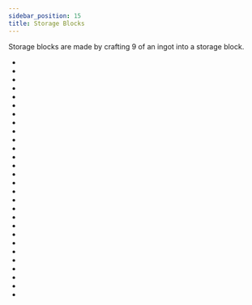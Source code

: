 ```yaml
---
sidebar_position: 15
title: Storage Blocks
---
```


<ItemImage file="lead_storage_block" alt="Storage Blocks" size="200" />

Storage blocks are made by crafting 9 of an ingot into a storage block.

 - <McItem slug="techreborn:advanced_alloy_storage_block" />
 - <McItem slug="techreborn:aluminum_storage_block" />
 - <McItem slug="techreborn:brass_storage_block" />
 - <McItem slug="techreborn:bronze_storage_block" />
 - <McItem slug="techreborn:chrome_storage_block" />
 - <McItem slug="techreborn:copper_wall" />
 - <McItem slug="techreborn:electrum_storage_block" />
 - <McItem slug="techreborn:hot_tungstensteel_storage_block" />
 - <McItem slug="techreborn:invar_storage_block" />
 - <McItem slug="techreborn:iridium_reinforced_stone_storage_block" />
 - <McItem slug="techreborn:iridium_reinforced_tungstensteel_storage_block" />
 - <McItem slug="techreborn:iridium_storage_block" />
 - <McItem slug="techreborn:lead_storage_block" />
 - <McItem slug="techreborn:nickel_storage_block" />
 - <McItem slug="techreborn:peridot_storage_block" />
 - <McItem slug="techreborn:platinum_storage_block" />
 - <McItem slug="techreborn:red_garnet_storage_block" />
 - <McItem slug="techreborn:refined_iron_storage_block" />
 - <McItem slug="techreborn:ruby_storage_block" />
 - <McItem slug="techreborn:sapphire_storage_block" />
 - <McItem slug="techreborn:silver_storage_block" />
 - <McItem slug="techreborn:steel_storage_block" />
 - <McItem slug="techreborn:tin_storage_block" />
 - <McItem slug="techreborn:titanium_storage_block" />
 - <McItem slug="techreborn:tungsten_storage_block" />
 - <McItem slug="techreborn:tungstensteel_storage_block" />
 - <McItem slug="techreborn:yellow_garnet_storage_block" />
 - <McItem slug="techreborn:zinc_storage_block" />
